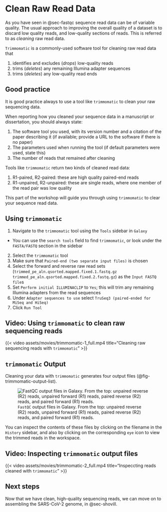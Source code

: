 # Clean Raw Read Data {#sec-trimmomatic}

As you have seen in @sec-fastqc sequence read data can be of variable quality. The usual approach to improving the overall quality of a dataset is to discard low quality reads, and low-quality sections of reads. This is referred to as _cleaning_ raw read data.

`Trimmomatic` is a commonly-used software tool for cleaning raw read data that

1. identifies and excludes (_drops_) low-quality reads
2. trims (_deletes_) any remaining Illumina adapter sequences
3. trims (_deletes_) any low-quality read ends

::: { .callout-important }
## Good practice

It is good practice always to use a tool like `trimmomatic` to clean your raw sequencing data.

When reporting how you cleaned your sequence data in a manuscript or dissertation, you should always state:

1. The software tool you used, with its version number and a citation of the paper describing it (if available; provide a URL to the software if there is no paper)
2. The parameters used when running the tool (if default parameters were used, state this)
3. The number of reads that remained after cleaning
:::

::: { .callout-tip }
Tools like `trimmomatic` return two kinds of cleaned read data:

1. R1-paired, R2-paired: these are high quality paired-end reads
2. R1-unpaired, R2-unpaired: these are single reads, where one member of the read pair was low quality
:::

This part of the workshop will guide you through using `trimmomatic` to clear your sequence read data.

## Using `trimmomatic`

1. Navigate to the `trimmomatic` tool using the `Tools` sidebar in `Galaxy`
  - You can use the `search tools` field to find `trimmomatic`, or look under the `FASTA/FASTQ` section in the sidebar
2. Select the `trimmomatic` tool
3. Make sure that `Paired-end (two separate input files)` is chosen
4. Select the forward and reverse raw read sets (`trimmed_pe_aln.qsorted.mapped.fixed.1.fastq.gz` `trimmed_pe_aln.qsorted.mapped.fixed.2.fastq.gz`) as the `Input FASTQ file`s
5. Set `Perform initial ILLUMINACLIP` to `Yes`; this will trim any remaining Illumina adapters from the read sequences
6. Under `Adapter sequences to use` select `TruSeq3 (paired-ended for MiSeq and HiSeq)`
7. Click `Run Tool`

::: { .callout-note }
## Video: Using `trimmomatic` to clean raw sequencing reads

{{< video assets/movies/trimmomatic-1_full.mp4 title="Cleaning raw sequencing reads with `trimmomatic`" >}}
:::

## `trimmomatic` Output

Cleaning your data with `trimmomatic` generates four output files (@fig-trimmomatic-output-list).

::: { .column-margin }
![`FastQC` output files in Galaxy. From the top: unpaired reverse (R2) reads, unpaired forward (R1) reads, paired reverse (R2) reads, and paired forward (R1) reads.](assets/images/trimmomatic_output_list.png){#fig-trimmomatic-output-list}
:::

You can inspect the contents of these files by clicking on the filename in the `History` sidebar, and also by clicking on the corresponding `eye` icon to view the trimmed reads in the workspace.

::: { .callout-note }
## Video: Inspecting `trimmomatic` output files

{{< video assets/movies/trimmomatic-2_full.mp4 title="Inspeccting reads cleaned with `trimmomatic`" >}}
:::

## Next steps

Now that we have clean, high-quality sequencing reads, we can move on to assembling the SARS-CoV-2 genome, in @sec-shovill.

